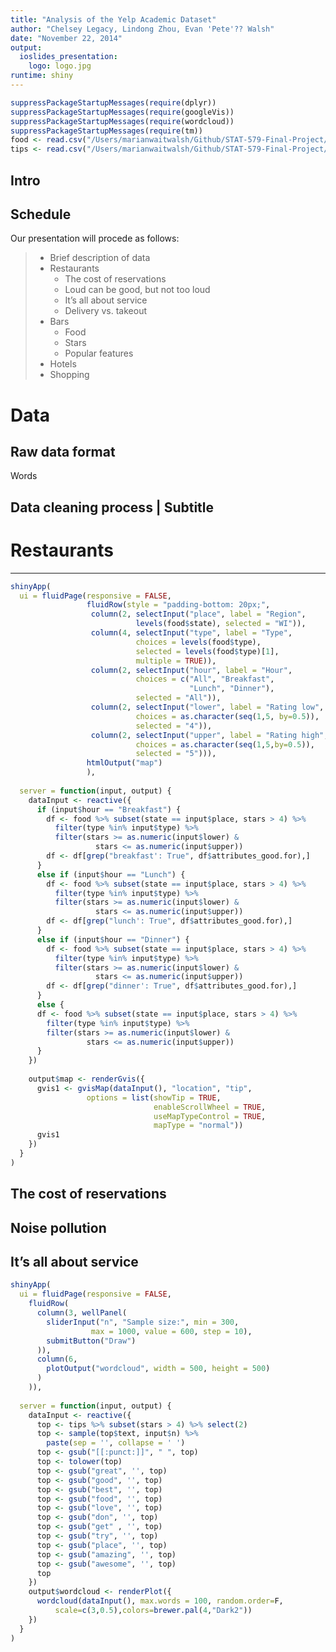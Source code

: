 ```yaml
---
title: "Analysis of the Yelp Academic Dataset"
author: "Chelsey Legacy, Lindong Zhou, Evan 'Pete'?? Walsh"
date: "November 22, 2014"
output: 
  ioslides_presentation:
    logo: logo.jpg
runtime: shiny
---
```


```r
suppressPackageStartupMessages(require(dplyr))
suppressPackageStartupMessages(require(googleVis))
suppressPackageStartupMessages(require(wordcloud))
suppressPackageStartupMessages(require(tm))
food <- read.csv("/Users/marianwaitwalsh/Github/STAT-579-Final-Project/Data/Restaurants/food.csv")
tips <- read.csv("/Users/marianwaitwalsh/Github/STAT-579-Final-Project/Data/Restaurants/tips.csv")
```

## Intro



## Schedule {.smaller}

Our presentation will procede as follows:

> - Brief description of data
> - Restaurants
>     + The cost of reservations
>     + Loud can be good, but not too loud
>     + It's all about service
>     + Delivery vs. takeout
> - Bars
>     + Food
>     + Stars
>     + Popular features
> - Hotels
> - Shopping

# Data

## Raw data format

Words

## Data cleaning process | Subtitle



# Restaurants

----

```r
shinyApp(
  ui = fluidPage(responsive = FALSE,
                 fluidRow(style = "padding-bottom: 20px;",
                  column(2, selectInput("place", label = "Region", 
                            levels(food$state), selected = "WI")),
                  column(4, selectInput("type", label = "Type",
                            choices = levels(food$type), 
                            selected = levels(food$type)[1],
                            multiple = TRUE)),
                  column(2, selectInput("hour", label = "Hour",
                            choices = c("All", "Breakfast",
                                        "Lunch", "Dinner"),
                            selected = "All")),
                  column(2, selectInput("lower", label = "Rating low",
                            choices = as.character(seq(1,5, by=0.5)),
                            selected = "4")),
                  column(2, selectInput("upper", label = "Rating high",
                            choices = as.character(seq(1,5,by=0.5)),
                            selected = "5"))),
                 htmlOutput("map")
                 ),
  
  server = function(input, output) {
    dataInput <- reactive({      
      if (input$hour == "Breakfast") {
        df <- food %>% subset(state == input$place, stars > 4) %>%
          filter(type %in% input$type) %>%
          filter(stars >= as.numeric(input$lower) & 
                   stars <= as.numeric(input$upper))
        df <- df[grep("breakfast': True", df$attributes_good.for),]
      }      
      else if (input$hour == "Lunch") {
        df <- food %>% subset(state == input$place, stars > 4) %>%
          filter(type %in% input$type) %>%
          filter(stars >= as.numeric(input$lower) & 
                   stars <= as.numeric(input$upper))
        df <- df[grep("lunch': True", df$attributes_good.for),]
      }      
      else if (input$hour == "Dinner") {
        df <- food %>% subset(state == input$place, stars > 4) %>%
          filter(type %in% input$type) %>%
          filter(stars >= as.numeric(input$lower) & 
                   stars <= as.numeric(input$upper))
        df <- df[grep("dinner': True", df$attributes_good.for),]
      }      
      else {
      df <- food %>% subset(state == input$place, stars > 4) %>%
        filter(type %in% input$type) %>%
        filter(stars >= as.numeric(input$lower) & 
                 stars <= as.numeric(input$upper))        
      }
    })
    
    output$map <- renderGvis({
      gvis1 <- gvisMap(dataInput(), "location", "tip",
                 options = list(showTip = TRUE, 
                                enableScrollWheel = TRUE,
                                useMapTypeControl = TRUE,
                                mapType = "normal"))
      gvis1
    })
  }
)
```

## The cost of reservations


## Noise pollution


## It's all about service

```r
shinyApp(
  ui = fluidPage(responsive = FALSE,
    fluidRow(
      column(3, wellPanel(
        sliderInput("n", "Sample size:", min = 300, 
                  max = 1000, value = 600, step = 10),
        submitButton("Draw")
      )),
      column(6,
        plotOutput("wordcloud", width = 500, height = 500)
      )         
    )),
  
  server = function(input, output) {
    dataInput <- reactive({
      top <- tips %>% subset(stars > 4) %>% select(2)
      top <- sample(top$text, input$n) %>% 
        paste(sep = '', collapse = ' ')
      top <- gsub("[[:punct:]]", " ", top)
      top <- tolower(top)
      top <- gsub("great", '', top)
      top <- gsub("good", '', top)
      top <- gsub("best", '', top)
      top <- gsub("food", '', top)
      top <- gsub("love", '', top)
      top <- gsub("don", '', top)
      top <- gsub("get" , '', top)
      top <- gsub("try", '', top)
      top <- gsub("place", '', top)
      top <- gsub("amazing", '', top)
      top <- gsub("awesome", '', top)
      top
    })
    output$wordcloud <- renderPlot({
      wordcloud(dataInput(), max.words = 100, random.order=F, 
          scale=c(3,0.5),colors=brewer.pal(4,"Dark2"))
    })
  }
)
```

